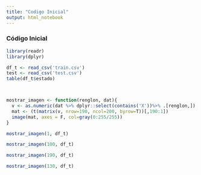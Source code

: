 ```yaml
---
title: "Codigo Inicial"
output: html_notebook
---
```


### Código Inicial

```r
library(readr)
library(dplyr)

df_t <- read_csv('train.csv')
test <- read_csv('test.csv')
table(df_t$estado)



mostrar_imagen <- function(renglon, dat){
  v <- as.numeric(dat %>% dplyr::select(contains('X'))%>% .[renglon,])
  mat <- (t(matrix(v, nrow=190, ncol=200, byrow=T))[,190:1])
  image(mat, axes = F, col=gray(0:255/255))
}

mostrar_imagen(1, df_t)
```

```r
mostrar_imagen(100, df_t)
```

```r
mostrar_imagen(190, df_t)

```

```r
mostrar_imagen(130, df_t)
```

